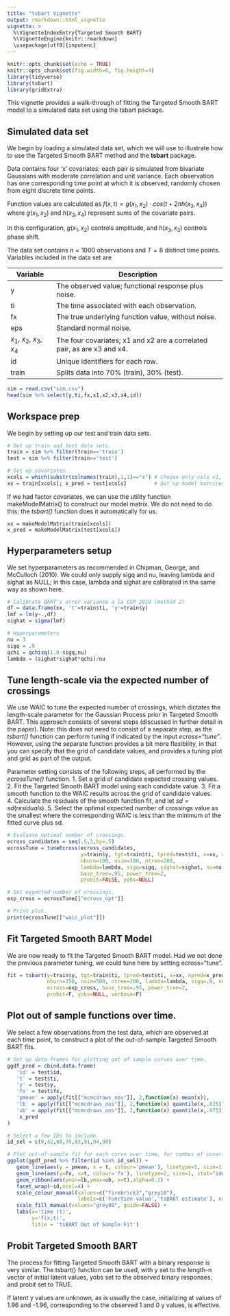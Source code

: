 ```yaml
---
title: "tsbart Vignette"
output: rmarkdown::html_vignette
vignette: >
  %\VignetteIndexEntry{Targeted Smooth BART}
  %\VignetteEngine{knitr::rmarkdown}
  \usepackage[utf8]{inputenc}
---
```


```r
knitr::opts_chunk$set(echo = TRUE)
knitr::opts_chunk$set(fig.width=6, fig.height=4) 
library(tidyverse)
library(tsbart)
library(gridExtra)
```

This vignette provides a walk-through of fitting the Targeted Smooth BART model to a simulated data set using the tsbart package.

## Simulated data set

We begin by loading a simulated data set, which we will use to illustrate how to use the Targeted Smooth BART method and the **tsbart** package.  

Data contains four 'x' covariates; each pair is simulated from bivariate Gaussians with moderate correlation and unit variance.  Each observation has one corresponding time point at which it is observed, randomly chosen from eight discrete time points.  

Function values are calculated as
$f(x,t) = g(x_1,x_2) \cdot cos(t + 2  \pi h(x_3,x_4))$ where $g(x_1,x_2)$ and $h(x_3,x_4)$
represent sums of the covariate pairs.  

In this configuration, $g(x_1,x_2)$ controls amplitude, and $h(x_3,x_3)$ controls phase shift.  

The data set contains $n=1000$ observations and $T=8$ distinct time points.  Variables included in the data set are

Variable | Description
-------- | -----------------------------
y        | The observed value; functional response plus noise.
ti       | The time associated with each observation.
fx       | The true underlying function value, without noise.
eps      | Standard normal noise.
$x_1$, $x_2$, $x_3$, $x_4$ | The four covariates; x1 and x2 are a correlated pair, as are x3 and x4.
id       | Unique identifiers for each row.
train    | Splits data into 70% (train), 30% (test).

```r
sim = read.csv("sim.csv")
head(sim %>% select(y,ti,fx,x1,x2,x3,x4,id))
```
## Workspace prep

We begin by setting up our test and train data sets.
```r
# Set up train and test data sets.
train = sim %>% filter(train=='train')
test = sim %>% filter(train=='test')

# Set up covariates.
xcols = which(substr(colnames(train),1,1)=="x") # Choose only cols x1, x2, x3, x4.
xx = train[xcols]; x_pred = test[xcols]         # Set up model matrices.

```

If we had factor covariates, we can use the utility function makeModelMatrix() to construct our model matrix.  We do not need to do this; the *tsbart()* function does it automatically for us.
```
xx = makeModelMatrix(train[xcols])
x_pred = makeModelMatrix(test[xcols])
```

## Hyperparameters setup

We set hyperparameters as recommended in Chipman, George, and McCulloch (2010).  We could only supply sigq and nu, leaving lambda and sighat as NULL; in this case, lambda and sighat are calibrated in the same way as shown here.

```r
# Calibrate BART's error variance a la CGM 2010 (method 2)
df = data.frame(xx, 't'=train$ti, 'y'=train$y)
lmf = lm(y~.,df)
sighat = sigma(lmf) 

# Hyperparameters
nu = 3
sigq = .9
qchi = qchisq(1.0-sigq,nu)
lambda = (sighat*sighat*qchi)/nu
```

## Tune length-scale via the expected number of crossings

We use WAIC to tune the expected number of crossings, which dictates the length-scale parameter for the Gaussian Process prior in Targeted Smooth BART.  This approach consists of several steps (discussed in further detail in the paper).  Note: this does not need to consist of a separate step, as the *tsbart()* function can perform tuning if indicated by the input *ecross="tune"*.  However, using the separate function provides a bit more flexibility, in that you can specify that the grid of candidate values, and provides a tuning plot and grid as part of the output.

Parameter setting consists of the following steps, all performed by the *ecrossTune()* function.
1. Set a grid of candidate expected crossing values.  
2. Fit the Targeted Smooth BART model using each candidate value.
3. Fit a smooth function to the WAIC results across the grid of candidate values.  
4. Calculate the residuals of the smooth function fit, and let $sd = sd(residuals)$.
5. Select the optimal expected number of crossings value as the smallest where the corresponding WAIC is less than the minimum of the fitted curve plus sd.

```r
# Evaluate optimal number of crossings.
ecross_candidates = seq(.5,3,by=.5)
ecrossTune = tuneEcross(ecross_candidates,
                        y=train$y, tgt=train$ti, tpred=test$ti, x=xx, xpred=x_pred,
                        nburn=100, nsim=100, ntree=200,
                        lambda=lambda, sigq=sigq, sighat=sighat, nu=nu,
                        base_tree=.95, power_tree=2,
                        probit=FALSE, yobs=NULL)

# Set expected number of crossings.
exp_cross = ecrossTune[["ecross_opt"]]

# Print plot.
print(ecrossTune[["waic_plot"]])
```

## Fit Targeted Smooth BART Model

We are now ready to fit the Targeted Smooth BART model.  Had we not done the previous parameter tuning, we could
tune here by setting ecross="tune".

```r
fit = tsbart(y=train$y, tgt=train$ti, tpred=test$ti, x=xx, xpred=x_pred,
             nburn=250, nsim=500, ntree=200, lambda=lambda, sigq=.9, nu=3, 
             ecross=exp_cross, base_tree=.95, power_tree=2, 
             probit=F, yobs=NULL, verbose=F)
```

## Plot out of sample functions over time.

We select a few observations from the test data, which are observed at each time point,
to construct a plot of the out-of-sample Targeted Smooth BART fits.  

```r
# Set up data frames for plotting out of sample curves over time.
ggdf_pred = cbind.data.frame(
   'id' = test$id,
   't' = test$ti,
   'y' = test$y,
   'fx' = test$fx,
   'pmean' = apply(fit[["mcmcdraws_oos"]], 2,function(x) mean(x)),
   'lb' = apply(fit[["mcmcdraws_oos"]], 2,function(x) quantile(x,.025)),
   'ub' = apply(fit[["mcmcdraws_oos"]], 2,function(x) quantile(x,.975)),
    x_pred
)

# Select a few IDs to include.
id_sel = c(9,42,60,79,83,91,94,98)

# Plot out-of-sample fit for each curve over time, for combos of covariates x.
ggplot(ggdf_pred %>% filter(id %in% id_sel)) +
   geom_line(aes(y = pmean, x = t, colour='pmean'), linetype=1, size=1, stat="identity") +
   geom_line(aes(y=fx, x=t, colour='fx'), linetype=2, size=1, stat="identity",alpha=.85) +
   geom_ribbon(aes(ymin=lb,ymax=ub, x=t),alpha=0.2) +
   facet_wrap(~id,ncol=4) + 
   scale_colour_manual(values=c("firebrick3","grey10"), 
                       labels=c('Function value','tsBART estimate'), name='') +
   scale_fill_manual(values="grey80", guide=FALSE) +
   labs(x='time (t)',
        y='f(x;t)',
        title = 'tsBART Out of Sample Fit')
```

## Probit Targeted Smooth BART

The process for fitting Targeted Smooth BART with a binary response is very similar. The tsbart() function can be used,
with y set to the length-n vector of initial latent values, yobs set to the observed binary responses, and probit set to TRUE.

If latent y values are unknown, as is usually the case, initializing at values of 1.96 and -1.96, 
corresponding to the observed 1 and 0 y values, is effective.
